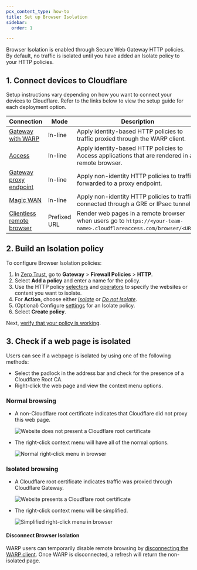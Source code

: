 ```yaml
---
pcx_content_type: how-to
title: Set up Browser Isolation
sidebar:
  order: 1

---
```


Browser Isolation is enabled through Secure Web Gateway HTTP policies. By default, no traffic is isolated until you have added an Isolate policy to your HTTP policies.

## 1. Connect devices to Cloudflare

Setup instructions vary depending on how you want to connect your devices to Cloudflare. Refer to the links below to view the setup guide for each deployment option.



| Connection                                                                                                  | Mode         | Description                                                                                                          |
| ----------------------------------------------------------------------------------------------------------- | ------------ | -------------------------------------------------------------------------------------------------------------------- |
| [Gateway with WARP](/cloudflare-one/policies/gateway/initial-setup/http/)                                   | In-line      | Apply identity-based HTTP policies to traffic proxied through the WARP client.                                       |
| [Access](/cloudflare-one/policies/access/isolate-application/)                                              | In-line      | Apply identity-based HTTP policies to Access applications that are rendered in a remote browser.                     |
| [Gateway proxy endpoint](/cloudflare-one/policies/browser-isolation/setup/non-identity/)                    | In-line      | Apply non-identity HTTP policies to traffic forwarded to a proxy endpoint.                                           |
| [Magic WAN](/cloudflare-one/policies/browser-isolation/setup/non-identity/)                                 | In-line      | Apply non-identity HTTP policies to traffic connected through a GRE or IPsec tunnel.                                 |
| [Clientless remote browser](/cloudflare-one/policies/browser-isolation/setup/clientless-browser-isolation/) | Prefixed URL | Render web pages in a remote browser when users go to `https://<your-team-name>.cloudflareaccess.com/browser/<URL>`. |



## 2. Build an Isolation policy

To configure Browser Isolation policies:

1. In [Zero Trust](https://one.dash.cloudflare.com), go to **Gateway** > **Firewall Policies** > **HTTP**.
2. Select **Add a policy** and enter a name for the policy.
3. Use the HTTP policy [selectors](/cloudflare-one/policies/gateway/http-policies/#selectors) and [operators](/cloudflare-one/policies/gateway/http-policies/#comparison-operators) to specify the websites or content you want to isolate.
4. For **Action**, choose either [*Isolate*](/cloudflare-one/policies/browser-isolation/isolation-policies/#isolate) or [*Do not Isolate*](/cloudflare-one/policies/browser-isolation/isolation-policies/#do-not-isolate).
5. (Optional) Configure [settings](/cloudflare-one/policies/browser-isolation/isolation-policies/#policy-settings) for an Isolate policy.
6. Select **Create policy**.

Next, [verify that your policy is working](#3-check-if-a-web-page-is-isolated).

## 3. Check if a web page is isolated

Users can see if a webpage is isolated by using one of the following methods:

* Select the padlock in the address bar and check for the presence of a Cloudflare Root CA.
* Right-click the web page and view the context menu options.

### Normal browsing

* A non-Cloudflare root certificate indicates that Cloudflare did not proxy this web page.

  ![Website does not present a Cloudflare root certificate](~/assets/images/cloudflare-one/rbi/non-cloudflare-root-ca.png)

* The right-click context menu will have all of the normal options.

  ![Normal right-click menu in browser](~/assets/images/cloudflare-one/rbi/non-isolated-browser.png)

### Isolated browsing

* A Cloudflare root certificate indicates traffic was proxied through Cloudflare Gateway.

  ![Website presents a Cloudflare root certificate](~/assets/images/cloudflare-one/rbi/cloudflare-gateway-root-ca.png)

* The right-click context menu will be simplified.

  ![Simplified right-click menu in browser](~/assets/images/cloudflare-one/rbi/isolated-browser.png)

#### Disconnect Browser Isolation

WARP users can temporarily disable remote browsing by [disconnecting the WARP client](/cloudflare-one/connections/connect-devices/warp/configure-warp/warp-settings/#lock-warp-switch).
Once WARP is disconnected, a refresh will return the non-isolated page.
